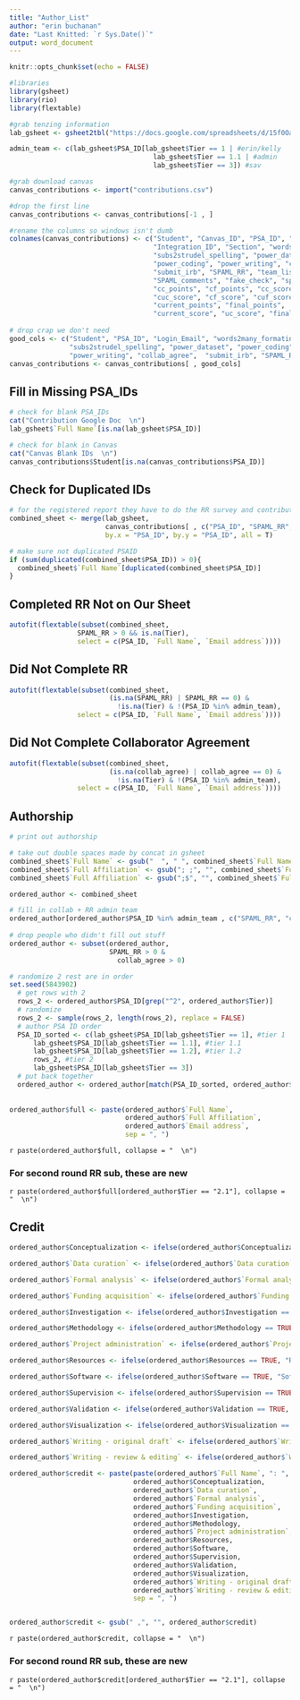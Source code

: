 ```yaml
---
title: "Author_List"
author: "erin buchanan"
date: "Last Knitted: `r Sys.Date()`"
output: word_document
---
```


```r
knitr::opts_chunk$set(echo = FALSE)
```

```r
#libraries
library(gsheet)
library(rio)
library(flextable)
```

```r
#grab tenzing information
lab_gsheet <- gsheet2tbl("https://docs.google.com/spreadsheets/d/15f0OaG_R6WK_hOIhBwwQ3YEzrjbsVkUT8FqTQilR4zA/edit?usp=sharing")

admin_team <- c(lab_gsheet$PSA_ID[lab_gsheet$Tier == 1 | #erin/kelly
                                    lab_gsheet$Tier == 1.1 | #admin
                                    lab_gsheet$Tier == 3]) #sav
```

```r
#grab download canvas
canvas_contributions <- import("contributions.csv")

#drop the first line
canvas_contributions <- canvas_contributions[-1 , ]

#rename the columns so windows isn't dumb
colnames(canvas_contributions) <- c("Student", "Canvas_ID", "PSA_ID", "Login_Email", 
                                    "Integration_ID", "Section", "words2many_formating",
                                    "subs2strudel_spelling", "power_dataset",
                                    "power_coding", "power_writing", "collab_agree", 
                                    "submit_irb", "SPAML_RR", "team_list", "fall2021_pres",
                                    "SPAML_comments", "fake_check", "spring_data",
                                    "cc_points", "cf_points", "cc_score", 
                                    "cuc_score", "cf_score", "cuf_score", 
                                    "current_points", "final_points",
                                    "current_score", "uc_score", "final_score", "uf_score")
                                    
# drop crap we don't need
good_cols <- c("Student", "PSA_ID", "Login_Email", "words2many_formating", 
               "subs2strudel_spelling", "power_dataset", "power_coding", 
               "power_writing", "collab_agree",  "submit_irb", "SPAML_RR")
canvas_contributions <- canvas_contributions[ , good_cols] 
```

## Fill in Missing PSA_IDs

```r
# check for blank PSA_IDs
cat("Contribution Google Doc  \n")
lab_gsheet$`Full Name`[is.na(lab_gsheet$PSA_ID)]

# check for blank in Canvas
cat("Canvas Blank IDs  \n")
canvas_contributions$Student[is.na(canvas_contributions$PSA_ID)]
```

## Check for Duplicated IDs 

```r
# for the registered report they have to do the RR survey and contributor survey
combined_sheet <- merge(lab_gsheet, 
                        canvas_contributions[ , c("PSA_ID", "SPAML_RR", "collab_agree")], 
                        by.x = "PSA_ID", by.y = "PSA_ID", all = T) 

# make sure not duplicated PSAID
if (sum(duplicated(combined_sheet$PSA_ID)) > 0){
  combined_sheet$`Full Name`[duplicated(combined_sheet$PSA_ID)]
}
```

## Completed RR Not on Our Sheet

```r
autofit(flextable(subset(combined_sheet, 
                 SPAML_RR > 0 && is.na(Tier), 
                 select = c(PSA_ID, `Full Name`, `Email address`))))
```

## Did Not Complete RR

```r
autofit(flextable(subset(combined_sheet, 
                         (is.na(SPAML_RR) | SPAML_RR == 0) & 
                           !is.na(Tier) & !(PSA_ID %in% admin_team), 
                 select = c(PSA_ID, `Full Name`, `Email address`))))
```

## Did Not Complete Collaborator Agreement 

```r
autofit(flextable(subset(combined_sheet, 
                         (is.na(collab_agree) | collab_agree == 0) & 
                           !is.na(Tier) & !(PSA_ID %in% admin_team), 
                 select = c(PSA_ID, `Full Name`, `Email address`))))
```

## Authorship

```r
# print out authorship 

# take out double spaces made by concat in gsheet
combined_sheet$`Full Name` <- gsub("  ", " ", combined_sheet$`Full Name`)
combined_sheet$`Full Affiliation` <- gsub("; ;", "", combined_sheet$`Full Affiliation`)
combined_sheet$`Full Affiliation` <- gsub(";$", "", combined_sheet$`Full Affiliation`)

ordered_author <- combined_sheet

# fill in collab + RR admin team
ordered_author[ordered_author$PSA_ID %in% admin_team , c("SPAML_RR", "collab_agree")] <- 1
  
# drop people who didn't fill out stuff
ordered_author <- subset(ordered_author, 
                         SPAML_RR > 0 &
                           collab_agree > 0)

# randomize 2 rest are in order 
set.seed(5843902)
  # get rows with 2
  rows_2 <- ordered_author$PSA_ID[grep("^2", ordered_author$Tier)]
  # randomize
  rows_2 <- sample(rows_2, length(rows_2), replace = FALSE)
  # author PSA ID order
  PSA_ID_sorted <- c(lab_gsheet$PSA_ID[lab_gsheet$Tier == 1], #tier 1
      lab_gsheet$PSA_ID[lab_gsheet$Tier == 1.1], #tier 1.1
      lab_gsheet$PSA_ID[lab_gsheet$Tier == 1.2], #tier 1.2
      rows_2, #tier 2
      lab_gsheet$PSA_ID[lab_gsheet$Tier == 3])
  # put back together
  ordered_author <- ordered_author[match(PSA_ID_sorted, ordered_author$PSA_ID), ]
  
  
ordered_author$full <- paste(ordered_author$`Full Name`, 
                             ordered_author$`Full Affiliation`, 
                             ordered_author$`Email address`, 
                             sep = ", ")


```

`r paste(ordered_author$full, collapse = "  \n")`

### For second round RR sub, these are new

`r paste(ordered_author$full[ordered_author$Tier == "2.1"], collapse = "  \n")`

## Credit

```r
ordered_author$Conceptualization <- ifelse(ordered_author$Conceptualization == TRUE, "Conceptualization", "")

ordered_author$`Data curation` <- ifelse(ordered_author$`Data curation` == TRUE, "Data Curation", "")

ordered_author$`Formal analysis` <- ifelse(ordered_author$`Formal analysis` == TRUE, "Formal Analysis", "")

ordered_author$`Funding acquisition` <- ifelse(ordered_author$`Funding acquisition` == TRUE, "Funding Acquisition", "")

ordered_author$Investigation <- ifelse(ordered_author$Investigation == TRUE, "Investigation", "")

ordered_author$Methodology <- ifelse(ordered_author$Methodology == TRUE, "Methodology", "")

ordered_author$`Project administration` <- ifelse(ordered_author$`Project administration` == TRUE, "Project Administration", "")

ordered_author$Resources <- ifelse(ordered_author$Resources == TRUE, "Resources", "")

ordered_author$Software <- ifelse(ordered_author$Software == TRUE, "Software", "")

ordered_author$Supervision <- ifelse(ordered_author$Supervision == TRUE, "Supervision", "")

ordered_author$Validation <- ifelse(ordered_author$Validation == TRUE, "Validation", "")

ordered_author$Visualization <- ifelse(ordered_author$Visualization == TRUE, "Visualization", "")

ordered_author$`Writing - original draft` <- ifelse(ordered_author$`Writing - original draft` == TRUE, "Writing - Original Draft", "")

ordered_author$`Writing - review & editing` <- ifelse(ordered_author$`Writing - review & editing` == TRUE, "Writing - Review & Editing", "")

ordered_author$credit <- paste(paste(ordered_author$`Full Name`, ": ", sep = ""), 
                               ordered_author$Conceptualization, 
                               ordered_author$`Data curation`, 
                               ordered_author$`Formal analysis`, 
                               ordered_author$`Funding acquisition`, 
                               ordered_author$Investigation, 
                               ordered_author$Methodology,
                               ordered_author$`Project administration`, 
                               ordered_author$Resources, 
                               ordered_author$Software, 
                               ordered_author$Supervision, 
                               ordered_author$Validation, 
                               ordered_author$Visualization, 
                               ordered_author$`Writing - original draft`, 
                               ordered_author$`Writing - review & editing`, 
                               sep = ", ")


ordered_author$credit <- gsub(" ,", "", ordered_author$credit)
```

`r paste(ordered_author$credit, collapse = "  \n")`

### For second round RR sub, these are new

`r paste(ordered_author$credit[ordered_author$Tier == "2.1"], collapse = "  \n")`
